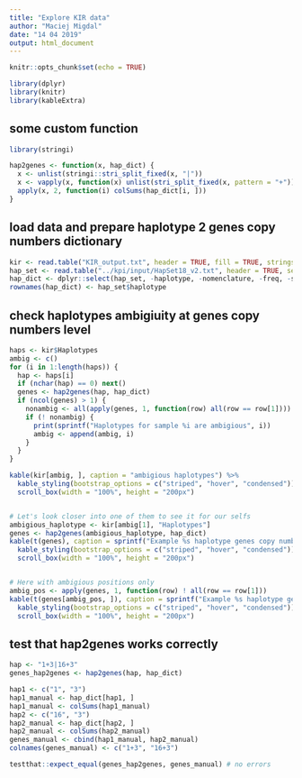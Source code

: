 ```yaml
---
title: "Explore KIR data"
author: "Maciej Migdal"
date: "14 04 2019"
output: html_document
---
```


```r
knitr::opts_chunk$set(echo = TRUE)

library(dplyr)
library(knitr)
library(kableExtra)
```

## some custom function
```r
library(stringi)

hap2genes <- function(x, hap_dict) {
  x <- unlist(stringi::stri_split_fixed(x, "|"))
  x <- vapply(x, function(x) unlist(stri_split_fixed(x, pattern = "+")), character(2))
  apply(x, 2, function(i) colSums(hap_dict[i, ]))
}
```

## load data and prepare haplotype 2 genes copy numbers dictionary
```r
kir <- read.table("KIR_output.txt", header = TRUE, fill = TRUE, stringsAsFactors = FALSE)
hap_set <- read.table("../kpi/input/HapSet18_v2.txt", header = TRUE, sep ="\t", stringsAsFactors = FALSE)
hap_dict <- dplyr::select(hap_set, -haplotype, -nomenclature, -freq, -structure)
rownames(hap_dict) <- hap_set$haplotype
```

## check haplotypes ambigiuity at genes copy numbers level
```r
haps <- kir$Haplotypes
ambig <- c()
for (i in 1:length(haps)) {
  hap <- haps[i]
  if (nchar(hap) == 0) next()
  genes <- hap2genes(hap, hap_dict)
  if (ncol(genes) > 1) {
    nonambig <- all(apply(genes, 1, function(row) all(row == row[1])))
    if (! nonambig) {
      print(sprintf("Haplotypes for sample %i are ambigious", i))
      ambig <- append(ambig, i)
    }
  }
}

kable(kir[ambig, ], caption = "ambigious haplotypes") %>%
  kable_styling(bootstrap_options = c("striped", "hover", "condensed")) %>%
  scroll_box(width = "100%", height = "200px")


# Let's look closer into one of them to see it for our selfs
ambigious_haplotype <- kir[ambig[1], "Haplotypes"]
genes <- hap2genes(ambigious_haplotype, hap_dict)
kable(t(genes), caption = sprintf("Example %s haplotype genes copy numbers", ambigious_haplotype)) %>%
  kable_styling(bootstrap_options = c("striped", "hover", "condensed")) %>%
  scroll_box(width = "100%", height = "200px")


# Here with ambigious positions only
ambig_pos <- apply(genes, 1, function(row) ! all(row == row[1]))
kable(t(genes[ambig_pos, ]), caption = sprintf("Example %s haplotype genes copy numbers - ambigious genes only", ambigious_haplotype)) %>%
  kable_styling(bootstrap_options = c("striped", "hover", "condensed")) %>%
  scroll_box(width = "100%", height = "200px")

```
## test that hap2genes works correctly
```r
hap <- "1+3|16+3"
genes_hap2genes <- hap2genes(hap, hap_dict)

hap1 <- c("1", "3")
hap1_manual <- hap_dict[hap1, ]
hap1_manual <- colSums(hap1_manual)
hap2 <- c("16", "3")
hap2_manual <- hap_dict[hap2, ]
hap2_manual <- colSums(hap2_manual)
genes_manual <- cbind(hap1_manual, hap2_manual)
colnames(genes_manual) <- c("1+3", "16+3")

testthat::expect_equal(genes_hap2genes, genes_manual) # no errors
```
